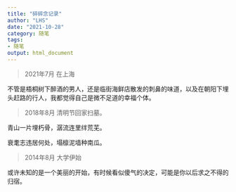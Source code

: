 ```yaml
---
title: "碎碎念记录"
author: "LHS"
date: "2021-10-28"
category: 随笔
tags: 
- 随笔
output: html_document
---
```

>2021年7月 在上海

不管是梧桐树下醉酒的男人，还是临街海鲜店散发的刺鼻的味道，以及在朝阳下埋头赶路的行人，我都觉得自己是微不足道的幸福个体。

>2018年8月 清明节回家扫墓。

青山一片埋朽骨，潺流连里绊荒芜。

衰耄志违居何处，塌檩泥墙种南瓜。

>2014年8月 大学伊始

或许未知的是一个美丽的开始，有时候看似傻气的决定，可能是你以后求之不得的归宿。